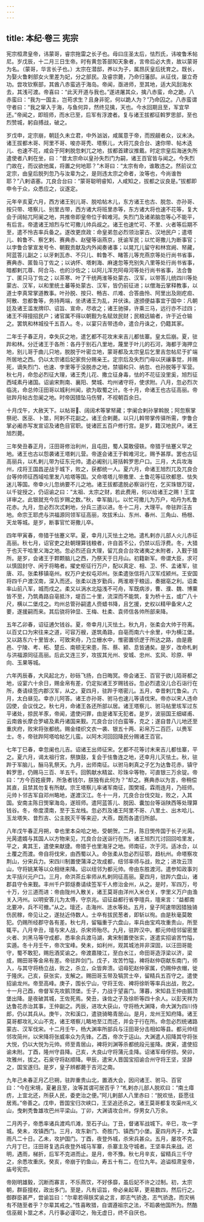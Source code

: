 ```yaml
---
---
---
```

title: 本纪·卷三 宪宗
---

宪宗桓肃皇帝，讳蒙哥，睿宗拖雷之长子也。母曰庄圣太后，怯烈氏，讳唆鲁禾帖尼。岁戊辰，十二月三日生帝。时有黄忽答部知天象者，言帝后必大贵，故以蒙哥为名。（蒙哥，华言长子也。）太宗在潜邸，养以为子，属昂灰皇后抚育之。既长，为娶火鲁剌部女火里差为妃，分之部民。及睿宗薨，乃命归藩邸。从征伐，屡立奇功。尝攻钦察部，其酋八赤蛮逃于海岛。帝闻，亟进师，至其地，适大风刮海水去，其浅可渡。帝喜曰：“此天开道与我也。”遂进屠其众，擒八赤蛮，命之跪，八赤蛮曰：“我为一国主，岂苟求生？且身非驼，何以跪人为？”乃命囚之。八赤蛮谓守者曰：“我之窜入于海，与鱼何异，然终见擒，天也。今水回期且至，军宜早还。”帝闻之，即班师，而水已至，后军有浮渡者。复与诸王拔都征斡罗思部，至也烈赞城，躬自搏战，破之。

岁戊申，定宗崩，朝廷久未立君，中外汹汹，咸属意于帝，而觊觎者众，议未决。诸王拔都木哥、阿里不哥、唆亦哥秃、塔察儿，大将兀良合台、速你带、帖木迭儿、也速不花，咸会于阿剌脱忽剌兀之地，拔都首建议推戴。时定宗皇后海迷失所遣使者八剌在坐，曰：“昔太宗命以皇孙失烈门为嗣，诸王百官皆与闻之。今失烈门故在，而议欲他属，将置之何地耶？”木哥曰：“太宗有命，谁敢违之。然前议立定宗，由皇后脱列忽乃与汝辈为之，是则违太宗之命者，汝等也，今尚谁咎耶？”八剌语塞。兀良合台曰：“蒙哥聪明睿知，人咸知之，拔都之议良是。”拔都即申令于众，众悉应之，议遂定。

元年辛亥夏六月，西方诸王别儿哥、脱哈帖木儿，东方诸王也古、脱忽、亦孙哥、按只带、塔察儿、别里古带，西方诸大将班里赤等，东方诸大将也速不花等，复大会于阔帖兀阿阑之地，共推帝即皇帝位于斡难河。失烈门及诸弟脑忽等心不能平，有后言。帝遣诸王旭烈与忙可撒儿帅兵觇之。诸王也速忙可、不里、火者等后期不至，遣不怜吉率兵备之。遂改更庶政：命皇弟忽必烈领治蒙古、汉地民户；遣塔儿、斡鲁不、察乞剌、赛典赤、赵璧等诣燕京，抚谕军民；以忙哥撒儿为断事官；以孛鲁合掌宣发号令、朝觐贡献及内外闻奏诸事；以晃兀儿留守和林宫阙、帑藏，阿蓝答儿副之；以牙剌瓦赤、不只儿、斡鲁不、睹答儿等充燕京等处行尚书省事，赛典赤、匿昝马丁佐之；以讷怀、塔剌海、麻速忽等充别失八里等处行尚书省事，暗都剌兀尊、阿合马、也的沙佐之；以阿儿浑充阿毋河等处行尚书省事，法合鲁丁、匿只马丁佐之；以茶寒、叶了干统两淮等处蒙古、汉军，以带答儿统四川等处蒙古、汉军，以和里统土蕃等处蒙古、汉军，皆仍前征进；以僧海云掌释教事，以道士李真常掌道教事。叶孙脱、按只、畅吉、爪难、合答曲怜、阿里出及刚疙疸、阿散、忽都鲁等，务持两端，坐诱诸王为乱，并伏诛。遂颁便益事宜于国中：凡朝廷及诸王滥发牌印、诏旨、宣命，尽收之；诸王驰驿，许乘三马，远行亦不过四；诸王不得擅招民户；诸官属不得以朝觐为名赋敛民财；民粮远输者，许于近仓输之。罢筑和林城役千五百人。冬，以宴只吉带违命，遣合丹诛之，仍籍其家。

二年壬子春正月，幸失灰之地，遣乞都不花攻末来吉儿都怯寨。皇太后崩。夏，驻跸和林。分迁诸王于各所：各丹于别石八里地，蔑里于叶儿的石河，海都于海押立地，别儿哥于曲儿只地，脱脱于叶密立地，蒙哥都及太宗皇后乞里吉忽帖尼于扩端所居地之西。仍以太宗诸后妃家赀分赐亲王。定宗后及失烈门母以厌禳事觉，并赐死，谪失烈门、也速、孛里等于没脱赤之地，禁锢和只、纳忽、也孙脱等于军营。秋七月，命忽必烈征大理，诸王秃儿花、撒立征身毒，怯的不花征没里奚，旭烈征西域素丹诸国。诏谕宋荆南、襄阳、樊城、均州诸守将，使求附。八月，忽必烈次临洮，命总帅汪田哥以城利州闻，欲为取蜀之计。冬十月，命诸王也古征高丽。帝驻跸月帖古忽阑之地。时帝因猎坠马伤臂，不视朝百余日。

十月戊午，大赦天下。以帖哥、阔阔术等掌帑藏；孛阑合剌孙掌斡脱；阿忽察掌祭祀、医巫、卜筮，阿剌不花副之。诸王合剌薨。以只儿斡带掌传驿所需，孛鲁合掌必阇赤写发宣诏及诸色目官职。徙诸匠五百户修行宫。是岁，籍汉地民户。诸王旭烈薨。

三年癸丑春正月，汪田哥修治利州，且屯田，蜀人莫敢侵轶。帝猎于怯蹇义罕之地。诸王也古以怨袭诸王塔剌儿营。帝遂会诸王于斡难河北，赐予甚厚。罢也古征高丽兵，以札剌儿带为征东元帅。遣必阇别儿哥括斡罗思户口。三月，大兵攻海州，戍将王国昌逆战于城下，败之，获都统一人。夏六月，命诸王旭烈兀及兀良合台等帅师征西域哈里发八哈塔等国。又命塔塔儿带撒里、土鲁花等征欣都思、怯失迷儿等国。帝幸火儿忽纳要不儿之地。诸王拔都遣脱必察诣行在，乞买珠银万锭，以千锭授之，仍诏谕之曰：“太祖、太宗之财，若此费用，何以给诸王之赐！王宜详审之。此银就充今后岁赐之数。”秋，幸军脑儿。以忙可撒儿为万户，哈丹为札鲁花赤。九月，忽必烈次忒剌地，分兵三道以进。冬十二月，大理平。帝驻跸汪吉地。命宗王耶虎与洪福源同领军征高丽，攻拔禾山、东州、春州、三角山、杨根、天龙等城。是岁，断事官忙哥撒儿卒。

四年甲寅春，帝猎于怯蹇义罕。夏，幸月儿灭怯土之地。遣札剌亦儿部人火儿赤征高丽。秋七月，诏官吏之赴朝理算钱粮者，许自首不公，仍禁以后浮费。冬，大猎于也灭干哈里义海之地。忽必烈还自大理，留兀良合台攻诸夷之未附者，入觐于猎所。是岁，会诸王于颗颗脑儿之西，乃祭天于日月山。初籍新军。帝谓大臣，求可以慎固封守、闲于将略者。擢史枢征行万户，配以真定、相、卫、怀、孟诸军，驻唐、邓。张柔移镇亳州。权万户史权屯邓州。张柔遣张信将八汉军戍颍州。王安国将四千户渡汉南，深入而还。张柔以连岁勤兵，两淮艰于粮运，奏据亳之利。诏柔率山前八军，城而戍之。柔又以涡水北隘浅不可舟，军既病涉，曹、濮、魏、博粟皆不至，乃筑甬路自亳抵汴，堤百二十里，流深而不能筑，复为桥十五，或广八十尺，横以二堡戍之。均州总管孙嗣遣人赍蜡书降，且乞援，史权以精甲备宋人之要，遂援嗣而来。其后骁将钟显、王梅、杜柔、袁师信各帅所部来降。

五年乙卯春，诏征逋欠钱谷。夏，帝幸月儿灭怯土。秋九月，张柔会大帅于符离。以百丈口为宋往来之道，可容万艘，遂筑甬路，自亳而南六十余里，中为横江堡。又以路东六十里皆水，可致宋舟，乃立栅水中，惟密置侦逻于所达之路，由是鹿邑、宁陵、考、柘、楚丘、南顿无宋患，陈、蔡、颍、息皆通矣。是岁，改命札剌与洪福源同征高丽。后此又连三岁，攻拔其光州、安城、忠州、玄风、珍原、甲向、玉果等城。

六年丙辰春，大风起北方，砂砾飞扬，白日晦冥。帝会诸王、百官于欲儿陌哥都之地，设宴六十余日，赐金帛有差，仍定拟诸王岁赐钱谷。忽必烈遣没儿合石诣行在所，奏请续签内郡汉军，从之。夏四月，驻跸于塔密儿。五月，幸昔剌兀鲁朵。六月，太白昼见。幸亦儿阿答。诸王亦孙哥、驸马也速儿等请伐宋。帝亦以宋人违命囚使，会议伐之。秋七月，命诸王各还所部以居。诸王塔察儿、驸马帖里垓军过东平诸处，掠民羊豕，帝闻，遣使问罪，由是诸军无犯者。是岁，波丽国王细嵯甫、云南酋长摩合罗嵯及素丹诸国来觐。兀良合台讨白蛮等，克之；遂自昔八儿地还至重庆府，败宋将张都统。赐金缕织文衣一袭、银五十两、彩帛万二百匹，以赉军士。冬，帝驻跸阿塔哈帖乞儿蛮。以阿木河回回降民分赐诸王百官。

七年丁巳春，幸忽阑也儿吉。诏诸王出师征宋。乞都不花等讨末来吉儿都怯寨，平之。夏六月，谒太祖行宫，祭旗鼓，复会于怯鲁连之地，还幸月儿灭怯土。秋，驻跸于军脑儿，酾马乳祭天。九月，出师南征。以驸马剌真之子乞为达鲁花赤，镇守斡罗思，仍赐马三百、羊五千。回鹘献水精盆、珍珠伞等物，可直银三万余锭。帝曰：“方今百姓疲弊，所急者钱尔，朕独有此何为？”却之。赛典赤以为言，帝稍偿其直，且禁其勿复有所献。宗王塔察儿率诸军南征，围樊城，霖雨连月，乃班师。元帅卜邻吉军自邓州略地，遂渡汉江。冬十一月，兀良合台伐交趾，败之，入其国。安南主陈日煚窜海岛，遂班师。遣阿蓝答儿、脱因、囊加台等诣陕西等处理算钱谷。冬，帝度漠南，至于玉龙栈。忽必烈及诸王阿里不哥、八里土、出木哈儿、玉龙塔失、昔烈吉、公主脱灭干等来迎，大燕，既而各遣归所部。

八年戊午春正月朔，幸也里本朵哈之地，受朝贺。二月，陈日煚传国于长子光昺。光昺遣婿与其国人以方物来见，兀良合台送诣行在所。诸王旭烈兀讨回回哈里发，平之，禽其王，遣使来献捷。帝猎于也里海牙之地。师南征，次于河。适冰合，以土覆之而渡。帝自将伐宋，由西蜀以入。命张柔从忽必烈征鄂，趋杭州。命塔察攻荆山，分宋兵力。宋四川制置使蒲泽之攻成都，纽邻率师与战，败之；进攻云顶山，守将姚某等以众相继来降。诏以纽邻为都元帅。帝由东胜渡河。遣参知政事刘太平括兴元户口。三月，命洪茶丘率师从札剌同征高丽。夏四月，驻跸六盘山，诸郡县守令来觐。丰州千户郭燧奏请续签军千人修治金州，从之。是时，军四万，号十万，分三道而进：帝由陇州入散关，诸王莫哥由洋州入米仓关，孛里义万户由渔关入沔州。以明安答儿为太傅，守京兆。诏征益都行省李璮兵，璮来言：“益都南北要冲，兵不可撤。”从之。璮还，击海州、涟水等处。五月，皇子阿速带因猎独骑伤民稼，帝见让之，遂挞近侍数人。士卒有拔民葱者，即斩以徇。由是秋毫莫敢犯。仍赐所经郡守各有差。秋七月，留辎重于六盘山，率兵由宝鸡攻重贵山，所至辄平。八月辛丑，璮与宋人战，杀宋师殆尽。九月，驻跸汉中。都元帅纽邻留密里火者、刘黑马等守成都，悉率余兵渡马湖，禽宋制置使张实，遂遣实招谕苦竹隘，实遁。冬十月壬午，帝次宝峰。癸未，如利州，观其城池并非深固，以汪田哥能守，蜀不敢犯，赐卮酒奖谕之。帝渡嘉陵江，至白水江，命田哥造浮梁以济，梁成，赐田哥等金帛有差。帝驻跸剑门。戊子，攻苦竹隘，裨将赵仲窃献东南门，师入，与其守将杨立战，败之，杀立，众皆奔溃。诏毋犯赵仲家属，仍赐仲衣帽，徙于隆庆。己亥，获张实，支解之。赐田哥玉带及犒赏士卒，留精兵五百守之。遣使招谕龙州。帝至高峰。庚子，围长宁山，守将王佐、裨将徐昕等率兵出战，败之。十一月己酉，帝督军先攻鹅顶堡。壬子，力战于望喜门。薄暮，宋知县王仲由鹅顶堡出降。是夜破其城，王佐死焉。癸丑，诛佐之子及徐昕等四十余人。以彭天祥为达鲁花赤治其事，王仲副之。丙辰，进攻大获山，守将杨大渊降，命大渊为四川侍郎，仍以其兵从。庚午，次和溪口，遣骁骑略青居山。是月，龙州王知府降。诸王莫哥都攻礼义山不克，诸王塔察儿略地至江而还，并会于行在所。命忽必烈统诸路蒙古、汉军伐宋。十二月壬午，杨大渊率所部兵与汪田哥分击相如等县。都元帅纽邻攻简州，以宋降将张威率众为先锋。乙酉，帝次于运山。大渊遣人招降其守将张大悦，仍以大悦为元帅。师至青居山，裨将刘渊等杀都统段元鉴降。庚寅，遣使招谕未附。丁酉，隆州守县降。己亥，大良山守将蒲元圭降。诏诸军毋俘掠。癸卯，攻雅州，拔之。石泉守将赵顺降。甲辰，遣宋人晋国宝招谕合州守将王坚，坚辞之，国宝遂归。是岁，皇子辨都薨于吉河之南。

九年己未春正月乙巳朔，驻跸重贵山北，置酒大会，因问诸王、驸马、百官曰：“今在宋境，夏暑且至，汝等其谓可居否乎？”札剌亦儿部人脱欢曰：“南土瘴疠，上宜北还，所获人民，委吏治之便。”阿儿剌部人八里赤曰：“脱欢怯，臣愿往居焉。”帝善之。戊申，晋国宝归次峡口，王坚追还杀之。诸王莫哥都复攻渠州礼义山，曳剌秃鲁雄攻巴州平梁山。丁卯，大渊请攻合州，俘男女八万余。

二月丙子，帝悉率诸兵渡鸡爪滩，至石子山。丁丑，督诸军战城下。辛巳，攻一字城。癸未，攻镇西门。三月，攻东新门、奇胜门、镇西门小堡。夏四月丙子，大雷雨凡二十日。乙未，攻护国门。丁酉，夜登外城，杀宋兵甚众。五月，屡攻不克。六月丁巳，汪田哥复选兵夜登外城马军寨，杀寨主及守城者。王坚率兵来战。迟明，遇雨，梯折，后军不克进而止。是月，帝不豫。秋七月辛亥，留精兵三千守之，余悉攻重庆。癸亥，帝崩于钓鱼山，寿五十有二，在位九年。追谥桓肃皇帝，庙号宪宗。

帝刚明雄毅，沉断而寡言，不乐燕饮，不好侈靡，虽后妃不许之过制。初，太宗朝，群臣擅权，政出多门。至是，凡有诏旨，帝必亲起草，更易数四，然后行之。御群臣甚严，尝谕旨曰：“尔辈若得朕奖谕之言，即志气骄逸，志气骄逸，而灾祸有不随至者乎？尔辈其戒之。”性喜畋猎，自谓遵祖宗之法，不蹈袭他国所为。然酷信巫觋卜筮之术，凡行事必谨叩之，殆无虚日，终不自厌也。

